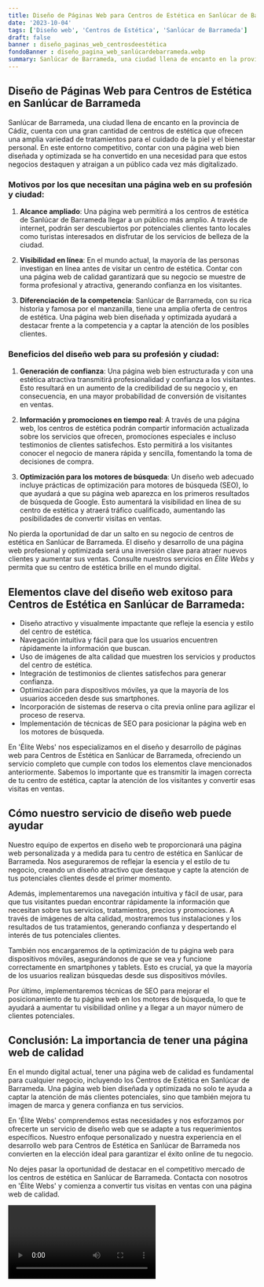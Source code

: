 ```yaml
---
title: Diseño de Páginas Web para Centros de Estética en Sanlúcar de Barrameda
date: '2023-10-04'
tags: ['Diseño web', 'Centros de Estética', 'Sanlúcar de Barrameda']
draft: false
banner : diseño_paginas_web_centrosdeestética
fondoBanner : diseño_pagina_web_sanlúcardebarrameda.webp
summary: Sanlúcar de Barrameda, una ciudad llena de encanto en la provincia de Cádiz, cuenta con una gran cantidad de centros de estética que ofrecen una amplia variedad de tratamientos para el cuidado de la piel y el bienestar personal. En este entorno competitivo, contar con una página web bien diseñada y optimizada se ha convertido en una necesidad para que estos negocios destaquen y atraigan a un público cada vez más digitalizado.
---
```


## Diseño de Páginas Web para Centros de Estética en Sanlúcar de Barrameda

Sanlúcar de Barrameda, una ciudad llena de encanto en la provincia de Cádiz, cuenta con una gran cantidad de centros de estética que ofrecen una amplia variedad de tratamientos para el cuidado de la piel y el bienestar personal. En este entorno competitivo, contar con una página web bien diseñada y optimizada se ha convertido en una necesidad para que estos negocios destaquen y atraigan a un público cada vez más digitalizado.

### Motivos por los que necesitan una página web en su profesión y ciudad:

1. **Alcance ampliado**: Una página web permitirá a los centros de estética de Sanlúcar de Barrameda llegar a un público más amplio. A través de internet, podrán ser descubiertos por potenciales clientes tanto locales como turistas interesados en disfrutar de los servicios de belleza de la ciudad.

2. **Visibilidad en línea**: En el mundo actual, la mayoría de las personas investigan en línea antes de visitar un centro de estética. Contar con una página web de calidad garantizará que su negocio se muestre de forma profesional y atractiva, generando confianza en los visitantes.

3. **Diferenciación de la competencia**: Sanlúcar de Barrameda, con su rica historia y famosa por el manzanilla, tiene una amplia oferta de centros de estética. Una página web bien diseñada y optimizada ayudará a destacar frente a la competencia y a captar la atención de los posibles clientes.

### Beneficios del diseño web para su profesión y ciudad:

1. **Generación de confianza**: Una página web bien estructurada y con una estética atractiva transmitirá profesionalidad y confianza a los visitantes. Esto resultará en un aumento de la credibilidad de su negocio y, en consecuencia, en una mayor probabilidad de conversión de visitantes en ventas.

2. **Información y promociones en tiempo real**: A través de una página web, los centros de estética podrán compartir información actualizada sobre los servicios que ofrecen, promociones especiales e incluso testimonios de clientes satisfechos. Esto permitirá a los visitantes conocer el negocio de manera rápida y sencilla, fomentando la toma de decisiones de compra.

3. **Optimización para los motores de búsqueda**: Un diseño web adecuado incluye prácticas de optimización para motores de búsqueda (SEO), lo que ayudará a que su página web aparezca en los primeros resultados de búsqueda de Google. Esto aumentará la visibilidad en línea de su centro de estética y atraerá tráfico cualificado, aumentando las posibilidades de convertir visitas en ventas.

No pierda la oportunidad de dar un salto en su negocio de centros de estética en Sanlúcar de Barrameda. El diseño y desarrollo de una página web profesional y optimizada será una inversión clave para atraer nuevos clientes y aumentar sus ventas. Consulte nuestros servicios en *Élite Webs* y permita que su centro de estética brille en el mundo digital.

<GifSeo />

<Cta />

## Elementos clave del diseño web exitoso para Centros de Estética en Sanlúcar de Barrameda:

* Diseño atractivo y visualmente impactante que refleje la esencia y estilo del centro de estética.
* Navegación intuitiva y fácil para que los usuarios encuentren rápidamente la información que buscan.
* Uso de imágenes de alta calidad que muestren los servicios y productos del centro de estética.
* Integración de testimonios de clientes satisfechos para generar confianza.
* Optimización para dispositivos móviles, ya que la mayoría de los usuarios acceden desde sus smartphones.
* Incorporación de sistemas de reserva o cita previa online para agilizar el proceso de reserva.
* Implementación de técnicas de SEO para posicionar la página web en los motores de búsqueda.

En 'Élite Webs' nos especializamos en el diseño y desarrollo de páginas web para Centros de Estética en Sanlúcar de Barrameda, ofreciendo un servicio completo que cumple con todos los elementos clave mencionados anteriormente. Sabemos lo importante que es transmitir la imagen correcta de tu centro de estética, captar la atención de los visitantes y convertir esas visitas en ventas.

## Cómo nuestro servicio de diseño web puede ayudar

Nuestro equipo de expertos en diseño web te proporcionará una página web personalizada y a medida para tu centro de estética en Sanlúcar de Barrameda. Nos aseguraremos de reflejar la esencia y el estilo de tu negocio, creando un diseño atractivo que destaque y capte la atención de tus potenciales clientes desde el primer momento.

Además, implementaremos una navegación intuitiva y fácil de usar, para que tus visitantes puedan encontrar rápidamente la información que necesitan sobre tus servicios, tratamientos, precios y promociones. A través de imágenes de alta calidad, mostraremos tus instalaciones y los resultados de tus tratamientos, generando confianza y despertando el interés de tus potenciales clientes.

También nos encargaremos de la optimización de tu página web para dispositivos móviles, asegurándonos de que se vea y funcione correctamente en smartphones y tablets. Esto es crucial, ya que la mayoría de los usuarios realizan búsquedas desde sus dispositivos móviles.

Por último, implementaremos técnicas de SEO para mejorar el posicionamiento de tu página web en los motores de búsqueda, lo que te ayudará a aumentar tu visibilidad online y a llegar a un mayor número de clientes potenciales.

## Conclusión: La importancia de tener una página web de calidad

En el mundo digital actual, tener una página web de calidad es fundamental para cualquier negocio, incluyendo los Centros de Estética en Sanlúcar de Barrameda. Una página web bien diseñada y optimizada no solo te ayuda a captar la atención de más clientes potenciales, sino que también mejora tu imagen de marca y genera confianza en tus servicios.

En 'Élite Webs' comprendemos estas necesidades y nos esforzamos por ofrecerte un servicio de diseño web que se adapte a tus requerimientos específicos. Nuestro enfoque personalizado y nuestra experiencia en el desarrollo web para Centros de Estética en Sanlúcar de Barrameda nos convierten en la elección ideal para garantizar el éxito online de tu negocio.

No dejes pasar la oportunidad de destacar en el competitivo mercado de los centros de estética en Sanlúcar de Barrameda. Contacta con nosotros en 'Élite Webs' y comienza a convertir tus visitas en ventas con una página web de calidad.

<Video />

<CtaBot job='Centros de Estética' city='Sanlúcar de Barrameda'/>

<Gmaps query='Sanlúcar de Barrameda+españa+maps' />